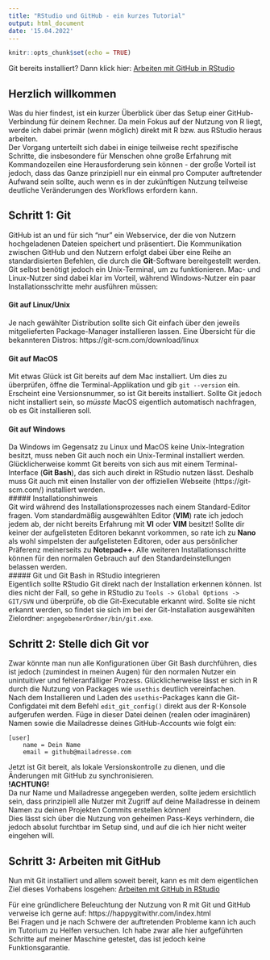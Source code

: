 ```yaml
---
title: "RStudio und GitHub - ein kurzes Tutorial"
output: html_document
date: '15.04.2022'
---
```


```r
knitr::opts_chunk$set(echo = TRUE)
```
Git bereits installiert? Dann klick hier: [Arbeiten mit GitHub in RStudio](https://fallenengels.github.io/R-git-intro/applied.html)

## Herzlich willkommen
Was du hier findest, ist ein kurzer Überblick über das Setup einer GitHub-Verbindung für deinem Rechner. Da mein Fokus auf der Nutzung von R liegt, werde ich dabei primär (wenn möglich) direkt mit R bzw. aus RStudio heraus arbeiten.  
Der Vorgang unterteilt sich dabei in einige teilweise recht spezifische Schritte, die insbesondere für Menschen ohne große Erfahrung mit Kommandozeilen eine Herausforderung sein können - der große Vorteil ist jedoch, dass das Ganze prinzipiell nur ein einmal pro Computer auftretender Aufwand sein sollte, auch wenn es in der zukünftigen Nutzung teilweise deutliche Veränderungen des Workflows erfordern kann.  

## Schritt 1: Git  
GitHub ist an und für sich "nur" ein Webservice, der die von Nutzern hochgeladenen Dateien speichert und präsentiert. Die Kommunikation zwischen GitHub und den Nutzern erfolgt dabei über eine Reihe an standardisierten Befehlen, die durch die **Git**-Software bereitgestellt werden. Git selbst benötigt jedoch ein Unix-Terminal, um zu funktionieren. Mac- und Linux-Nutzer sind dabei klar im Vorteil, während Windows-Nutzer ein paar Installationsschritte mehr ausführen müssen:

#### Git auf Linux/Unix  
Je nach gewählter Distribution sollte sich Git einfach über den jeweils mitgelieferten Package-Manager installieren lassen. Eine Übersicht für die bekannteren Distros: https://git-scm.com/download/linux  

#### Git auf MacOS  
Mit etwas Glück ist Git bereits auf dem Mac installiert. Um dies zu überprüfen, öffne die Terminal-Applikation und gib `git --version` ein. Erscheint eine Versionsnummer, so ist Git bereits installiert. Sollte Git jedoch nicht installiert sein, so *müsste* MacOS eigentlich automatisch nachfragen, ob es Git installieren soll.  

#### Git auf Windows
Da Windows im Gegensatz zu Linux und MacOS keine Unix-Integration besitzt, muss neben Git auch noch ein Unix-Terminal installiert werden. Glücklicherweise kommt Git bereits von sich aus mit einem Terminal-Interface (**Git Bash**), das sich auch direkt in RStudio nutzen lässt.
Deshalb muss Git auch mit einen Installer von der offiziellen Webseite (https://git-scm.com/) installiert werden.  
##### Installationshinweis  
Git wird während des Installationsprozesses nach einem Standard-Editor fragen. Vom standardmäßig ausgewählten Editor (**VIM**) rate ich jedoch jedem ab, der nicht bereits Erfahrung mit **VI** oder **VIM** besitzt! Sollte dir keiner der aufgelisteten Editoren bekannt vorkommen, so rate ich zu **Nano** als wohl simpelsten der aufgelisteten Editoren, oder aus persönlicher Präferenz meinerseits zu **Notepad++**. Alle weiteren Installationsschritte können für den normalen Gebrauch auf den Standardeinstellungen belassen werden.  
##### Git und Git Bash in RStudio integrieren  
Eigentlich sollte RStudio Git direkt nach der Installation erkennen können. Ist dies nicht der Fall, so gehe in RStudio zu `Tools -> Global Options -> GIT/SVN` und überprüfe, ob die Git-Executable erkannt wird. Sollte sie nicht erkannt werden, so findet sie sich im bei der Git-Installation ausgewählten Zielordner: `angegebenerOrdner/bin/git.exe`.  

## Schritt 2: Stelle dich Git vor
Zwar könnte man nun alle Konfigurationen über Git Bash durchführen, dies ist jedoch (zumindest in meinen Augen) für den normalen Nutzer ein unintuitiver und fehleranfälliger Prozess. Glücklicherweise lässt er sich in R durch die Nutzung von Packages wie `usethis` deutlich vereinfachen.  
Nach dem Installieren und Laden des `usethis`-Packages kann die Git-Configdatei mit dem Befehl `edit_git_config()` direkt aus der R-Konsole aufgerufen werden. Füge in dieser Datei deinen (realen oder imaginären) Namen sowie die Mailadresse deines GitHub-Accounts wie folgt ein:  
```
[user]
	name = Dein Name
	email = github@mailadresse.com
```  
Jetzt ist Git bereit, als lokale Versionskontrolle zu dienen, und die Änderungen mit GitHub zu synchronisieren.  
**!ACHTUNG!**  
Da nur Name und Mailadresse angegeben werden, sollte jedem ersichtlich sein, dass prinzipiell alle Nutzer mit Zugriff auf deine Mailadresse in deinem Namen zu deinen Projekten Commits erstellen können!  
Dies lässt sich über die Nutzung von geheimen Pass-Keys verhindern, die jedoch absolut furchtbar im Setup sind, und auf die ich hier nicht weiter eingehen will.

## Schritt 3: Arbeiten mit GitHub
Nun mit Git installiert und allem soweit bereit, kann es mit dem eigentlichen Ziel dieses Vorhabens losgehen: [Arbeiten mit GitHub in RStudio](https://fallenengels.github.io/R-git-intro/applied.html)  

Für eine gründlichere Beleuchtung der Nutzung von R mit Git und GitHub verweise ich gerne auf: https://happygitwithr.com/index.html  
Bei Fragen und je nach Schwere der auftretenden Probleme kann ich auch im Tutorium zu Helfen versuchen. Ich habe zwar alle hier aufgeführten Schritte auf meiner Maschine getestet, das ist jedoch keine Funktionsgarantie.